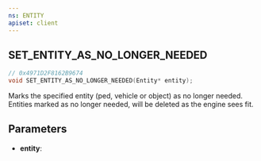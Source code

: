 ```yaml
---
ns: ENTITY
apiset: client
---
```

## SET_ENTITY_AS_NO_LONGER_NEEDED

```c
// 0x4971D2F8162B9674
void SET_ENTITY_AS_NO_LONGER_NEEDED(Entity* entity);
```

Marks the specified entity (ped, vehicle or object) as no longer needed.
Entities marked as no longer needed, will be deleted as the engine sees fit.

## Parameters
* **entity**: